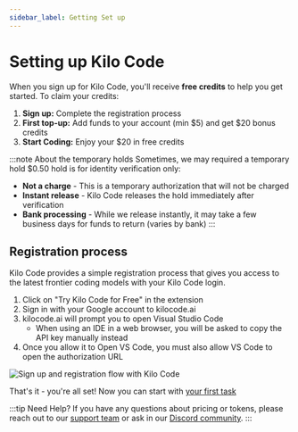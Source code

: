```yaml
---
sidebar_label: Getting Set up
---
```



# Setting up Kilo Code

When you sign up for Kilo Code, you'll receive **free credits** to help you get started. To claim your credits:

1. **Sign up:** Complete the registration process
2. **First top-up:** Add funds to your account (min $5) and get $20 bonus credits
3. **Start Coding:** Enjoy your $20 in free credits

:::note About the temporary holds
Sometimes, we may required a temporary hold $0.50 hold is for identity verification only:

- **Not a charge** - This is a temporary authorization that will not be charged
- **Instant release** - Kilo Code releases the hold immediately after verification
- **Bank processing** - While we release instantly, it may take a few business days for funds to return (varies by bank)
  :::

## Registration process

Kilo Code provides a simple registration process that gives you access to the latest frontier coding models with your Kilo Code login.

1. Click on "Try Kilo Code for Free" in the extension
1. Sign in with your Google account to kilocode.ai
1. kilocode.ai will prompt you to open Visual Studio Code
   - When using an IDE in a web browser, you will be asked to copy the API key manually instead
1. Once you allow it to Open VS Code, you must also allow VS Code to open the authorization URL

<img
  src="/docs/img/setting-up/signupflow.gif"
  alt="Sign up and registration flow with Kilo Code"
/>

That's it - you're all set! Now you can start with [your first task](/getting-started/your-first-task)

:::tip Need Help?
If you have any questions about pricing or tokens, please reach out to our [support team](mailto:hi@kilocode.ai) or ask in our <a href={DISCORD_URL} target='_blank'>Discord community</a>.
:::

